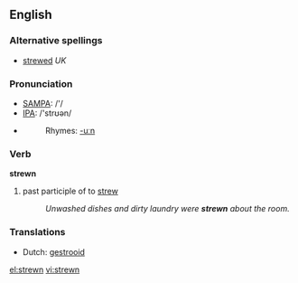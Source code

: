 ==English==

===Alternative spellings===
*[[strewed]] ''UK''

===Pronunciation===
*[[w:SAMPA|SAMPA]]: /'/
*[[w:IPA|IPA]]: /'strʊən/
*{{audio|en-us-strewn.ogg|Audio (US)}}
*:Rhymes: [[Rhymes:English:-uːn|-uːn]]

===Verb===
'''strewn'''

# past participle of to [[strew]]
#: ''Unwashed dishes and dirty laundry were '''strewn''' about the room.''

===Translations===
{{rfc-level|Translations at L3+ (AutoFormat would have corrected level of Translations)}}
*Dutch: [[gestrooid]]

[[el:strewn]]
[[vi:strewn]]